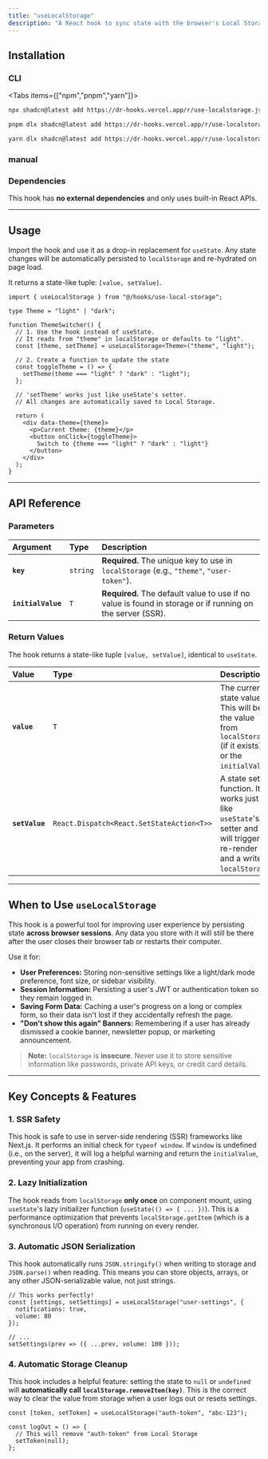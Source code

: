 ```yaml
---
title: "useLocalStorage"
description: "A React hook to sync state with the browser's Local Storage, with built-in SSR safety and automatic JSON parsing."
---
```



## Installation



### CLI
<Tabs items={["npm","pnpm","yarn"]}>
<Tab>
``` sh
npx shadcn@latest add https://dr-hooks.vercel.app/r/use-localstorage.json
````

</Tab>
<Tab>

```sh
pnpm dlx shadcn@latest add https://dr-hooks.vercel.app/r/use-localstorage.json
```

</Tab>
<Tab>

```sh
yarn dlx shadcn@latest add https://dr-hooks.vercel.app/r/use-localstorage.json
```

</Tab>
</Tabs>

### manual

<ComponentSource name="use-localstorage"  />


### Dependencies

This hook has **no external dependencies** and only uses built-in React APIs.

-----

## Usage

Import the hook and use it as a drop-in replacement for `useState`. Any state changes will be automatically persisted to `localStorage` and re-hydrated on page load.

It returns a state-like tuple: `[value, setValue]`.

```tsx title="Example: Persistent Theme Toggle" {1, 6, 11-13}
import { useLocalStorage } from "@/hooks/use-local-storage";

type Theme = "light" | "dark";

function ThemeSwitcher() {
  // 1. Use the hook instead of useState.
  // It reads from "theme" in localStorage or defaults to "light".
  const [theme, setTheme] = useLocalStorage<Theme>("theme", "light");

  // 2. Create a function to update the state
  const toggleTheme = () => {
    setTheme(theme === "light" ? "dark" : "light");
  };

  // 'setTheme' works just like useState's setter.
  // All changes are automatically saved to Local Storage.

  return (
    <div data-theme={theme}>
      <p>Current theme: {theme}</p>
      <button onClick={toggleTheme}>
        Switch to {theme === "light" ? "dark" : "light"}
      </button>
    </div>
  );
}
```

-----

## API Reference

### Parameters

| Argument | Type | Description |
| :--- | :--- | :--- |
| **`key`** | `string` | **Required.** The unique key to use in `localStorage` (e.g., `"theme"`, `"user-token"`). |
| **`initialValue`** | `T` | **Required.** The default value to use if no value is found in storage or if running on the server (SSR). |

### Return Values

The hook returns a state-like tuple `[value, setValue]`, identical to `useState`.

| Value | Type | Description |
| :--- | :--- | :--- |
| **`value`** | `T` | The current state value. This will be the value from `localStorage` (if it exists) or the `initialValue`. |
| **`setValue`** | `React.Dispatch<React.SetStateAction<T>>` | A state setter function. It works just like `useState`'s setter and will trigger a re-render and a write to `localStorage`. |

-----

## When to Use `useLocalStorage`

This hook is a powerful tool for improving user experience by persisting state **across browser sessions**. Any data you store with it will still be there after the user closes their browser tab or restarts their computer.

Use it for:

  * **User Preferences:** Storing non-sensitive settings like a light/dark mode preference, font size, or sidebar visibility.
  * **Session Information:** Persisting a user's JWT or authentication token so they remain logged in.
  * **Saving Form Data:** Caching a user's progress on a long or complex form, so their data isn't lost if they accidentally refresh the page.
  * **"Don't show this again" Banners:** Remembering if a user has already dismissed a cookie banner, newsletter popup, or marketing announcement.

> **Note:** `localStorage` is **insecure**. Never use it to store sensitive information like passwords, private API keys, or credit card details.

-----

## Key Concepts & Features

### 1\. SSR Safety

This hook is safe to use in server-side rendering (SSR) frameworks like Next.js. It performs an initial check for `typeof window`. If `window` is undefined (i.e., on the server), it will log a helpful warning and return the `initialValue`, preventing your app from crashing.

### 2\. Lazy Initialization

The hook reads from `localStorage` **only once** on component mount, using `useState`'s lazy initializer function (`useState(() => { ... })`). This is a performance optimization that prevents `localStorage.getItem` (which is a synchronous I/O operation) from running on every render.

### 3\. Automatic JSON Serialization

This hook automatically runs `JSON.stringify()` when writing to storage and `JSON.parse()` when reading. This means you can store objects, arrays, or any other JSON-serializable value, not just strings.

```tsx
// This works perfectly!
const [settings, setSettings] = useLocalStorage("user-settings", {
  notifications: true,
  volume: 80
});

// ...
setSettings(prev => ({ ...prev, volume: 100 }));
```

### 4\. Automatic Storage Cleanup

This hook includes a helpful feature: setting the state to `null` or `undefined` will **automatically call `localStorage.removeItem(key)`**. This is the correct way to clear the value from storage when a user logs out or resets settings.

```tsx
const [token, setToken] = useLocalStorage("auth-token", "abc-123");

const logOut = () => {
  // This will remove "auth-token" from Local Storage
  setToken(null); 
};
```

